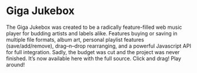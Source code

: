 # Giga Jukebox

The Giga Jukebox was created to be a radically feature-filled web music player for budding artists and labels alike. Features buying or saving in multiple file formats, album art, personal playlist features (save/add/remove), drag–n–drop rearranging, and a powerful Javascript API for full integration. Sadly, the budget was cut and the project was never finished. It’s now available here with the full source.
Click and drag! Play around!

<Flash name="giga_jukebox" />

